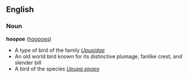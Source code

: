 ==English==
===Noun===
'''hoopoe''' ([[hoopoes]])

*A type of bird of the family ''[[Upupidae]]''
*An old world bird known for its distinctive plumage, fanlike crest, and slender bill
*A bird of the species ''[[Upupa epops]]''
{{seeCites}}